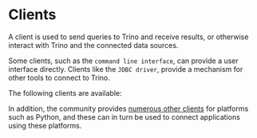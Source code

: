 
# Clients

A client is used to send queries to Trino and receive results, or otherwise
interact with Trino and the connected data sources.

Some clients, such as the `command line interface`, can provide a user interface
directly. Clients like the `JDBC driver`, provide a mechanism for other tools to
connect to Trino.

The following clients are available:

<Cards>
  <Card href="/docs/client/cli" title="Command line interface" />
  <Card href="/docs/client/jdbc" title="JDBC driver" />
</Cards>

In addition, the community provides
[numerous other clients](https://trino.io/resources.html) for platforms such as
Python, and these can in turn be used to connect applications using these
platforms.
